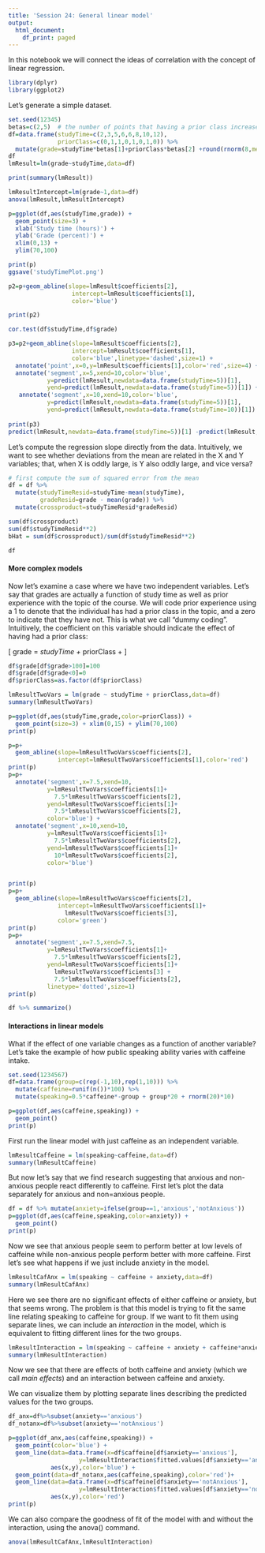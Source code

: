 ```yaml
---
title: 'Session 24: General linear model'
output:
  html_document:
    df_print: paged
---
```


In this notebook we will connect the ideas of correlation with the concept of linear regression.

```r
library(dplyr)
library(ggplot2)

```


Let's generate a simple dataset.

```r
set.seed(12345)
betas=c(2,5)  # the number of points that having a prior class increases grades
df=data.frame(studyTime=c(2,3,5,6,6,8,10,12),
              priorClass=c(0,1,1,0,1,0,1,0)) %>%
  mutate(grade=studyTime*betas[1]+priorClass*betas[2] +round(rnorm(8,mean=70,sd=5))) 
df
lmResult=lm(grade~studyTime,data=df)

print(summary(lmResult))

lmResultIntercept=lm(grade~1,data=df)
anova(lmResult,lmResultIntercept)

p=ggplot(df,aes(studyTime,grade)) +
  geom_point(size=3) +
  xlab('Study time (hours)') +
  ylab('Grade (percent)') +
  xlim(0,13) + 
  ylim(70,100)

print(p)
ggsave('studyTimePlot.png')

p2=p+geom_abline(slope=lmResult$coefficients[2],
                  intercept=lmResult$coefficients[1],
                  color='blue')

print(p2)

cor.test(df$studyTime,df$grade)

p3=p2+geom_abline(slope=lmResult$coefficients[2],
                  intercept=lmResult$coefficients[1],
                  color='blue',linetype='dashed',size=1) +
  annotate('point',x=0,y=lmResult$coefficients[1],color='red',size=4) +
  annotate('segment',x=5,xend=10,color='blue',
           y=predict(lmResult,newdata=data.frame(studyTime=5))[1],
           yend=predict(lmResult,newdata=data.frame(studyTime=5))[1]) +
   annotate('segment',x=10,xend=10,color='blue',
           y=predict(lmResult,newdata=data.frame(studyTime=5))[1],
           yend=predict(lmResult,newdata=data.frame(studyTime=10))[1])
 
print(p3)
predict(lmResult,newdata=data.frame(studyTime=5))[1] -predict(lmResult,newdata=data.frame(studyTime=10))[1]
```

Let's compute the regression slope directly from the data. Intuitively, we want to see whether deviations from the mean are related in the X and Y variables; that, when X is oddly large, is Y also oddly large, and vice versa?

```r
# first compute the sum of squared error from the mean
df = df %>%
  mutate(studyTimeResid=studyTime-mean(studyTime),
         gradeResid=grade - mean(grade)) %>%
  mutate(crossproduct=studyTimeResid*gradeResid)

sum(df$crossproduct)
sum(df$studyTimeResid**2)
bHat = sum(df$crossproduct)/sum(df$studyTimeResid**2)

df


```


#### More complex models

Now let's examine a case where we have two independent variables.  Let's say that grades are actually a function of study time as well as prior experience with the topic of the course.  We will code prior experience using a 1 to denote that the individual has had a prior class in the topic, and a zero to indicate that they have not.  This is what we call "dummy coding".  Intuitively, the coefficient on this variable should indicate the effect of having had a prior class:

\[
grade = \hat{\beta_1}*studyTime + \hat{\beta_2}*priorClass + \hat{\beta_0}
\]


```r
df$grade[df$grade>100]=100
df$grade[df$grade<0]=0
df$priorClass=as.factor(df$priorClass)

lmResultTwoVars = lm(grade ~ studyTime + priorClass,data=df)
summary(lmResultTwoVars)

p=ggplot(df,aes(studyTime,grade,color=priorClass)) +
  geom_point(size=3) + xlim(0,15) + ylim(70,100)
print(p)

p=p+
  geom_abline(slope=lmResultTwoVars$coefficients[2],
              intercept=lmResultTwoVars$coefficients[1],color='red')
print(p)
p=p+
  annotate('segment',x=7.5,xend=10,
           y=lmResultTwoVars$coefficients[1]+
             7.5*lmResultTwoVars$coefficients[2],
           yend=lmResultTwoVars$coefficients[1]+
             7.5*lmResultTwoVars$coefficients[2],
           color='blue') +
  annotate('segment',x=10,xend=10,
           y=lmResultTwoVars$coefficients[1]+
             7.5*lmResultTwoVars$coefficients[2],
           yend=lmResultTwoVars$coefficients[1]+
             10*lmResultTwoVars$coefficients[2],
           color='blue')


print(p)
p=p+
  geom_abline(slope=lmResultTwoVars$coefficients[2],
              intercept=lmResultTwoVars$coefficients[1]+
                lmResultTwoVars$coefficients[3],
              color='green') 
print(p)
p=p+
  annotate('segment',x=7.5,xend=7.5,
           y=lmResultTwoVars$coefficients[1]+
             7.5*lmResultTwoVars$coefficients[2],
           yend=lmResultTwoVars$coefficients[1]+
             lmResultTwoVars$coefficients[3] +
             7.5*lmResultTwoVars$coefficients[2],
           linetype='dotted',size=1) 
print(p)

df %>% summarize()
```

#### Interactions in linear models

What if the effect of one variable changes as a function of another variable?
Let's take the example of how public speaking ability varies with caffeine intake.

```r
set.seed(1234567)
df=data.frame(group=c(rep(-1,10),rep(1,10))) %>%
  mutate(caffeine=runif(n())*100) %>%
  mutate(speaking=0.5*caffeine*-group + group*20 + rnorm(20)*10)

p=ggplot(df,aes(caffeine,speaking)) +
  geom_point()
print(p)


```

First run the linear model with just caffeine as an independent variable.

```r
lmResultCaffeine = lm(speaking~caffeine,data=df)
summary(lmResultCaffeine)
```

But now let's say that we find research suggesting that anxious and non-anxious people react differently to caffeine.  First let's plot the data separately for anxious and non=anxious people.

```r
df = df %>% mutate(anxiety=ifelse(group==1,'anxious','notAnxious'))
p=ggplot(df,aes(caffeine,speaking,color=anxiety)) +
  geom_point()
print(p)
```

Now we see that anxious people seem to perform better at low levels of caffeine while non-anxious people perform better with more caffeine.  First let's see what happens if we just include anxiety in the model.

```r
lmResultCafAnx = lm(speaking ~ caffeine + anxiety,data=df)
summary(lmResultCafAnx)
```

Here we see there are no significant effects of either caffeine or anxiety, but that seems wrong.  The problem is that this model is trying to fit the same line relating speaking to caffeine for group. If we want to fit them using separate lines, we can include an *interaction* in the model, which is equivalent to fitting different lines for the two groups.

```r
lmResultInteraction = lm(speaking ~ caffeine + anxiety + caffeine*anxiety,data=df)
summary(lmResultInteraction)
```

Now we see that there are effects of both caffeine and anxiety (which we call *main effects*) and an interaction between caffeine and anxiety.

We can visualize them by plotting separate lines describing the predicted values for the two groups.

```r
df_anx=df%>%subset(anxiety=='anxious')
df_notanx=df%>%subset(anxiety=='notAnxious')

p=ggplot(df_anx,aes(caffeine,speaking)) +
  geom_point(color='blue') +
  geom_line(data=data.frame(x=df$caffeine[df$anxiety=='anxious'],
                    y=lmResultInteraction$fitted.values[df$anxiety=='anxious']),
            aes(x,y),color='blue') +
  geom_point(data=df_notanx,aes(caffeine,speaking),color='red')+
  geom_line(data=data.frame(x=df$caffeine[df$anxiety=='notAnxious'],
                    y=lmResultInteraction$fitted.values[df$anxiety=='notAnxious']),
            aes(x,y),color='red')
print(p)
```


We can also compare the goodness of fit of the model with and without the interaction, using the anova() command.

```r
anova(lmResultCafAnx,lmResultInteraction)
```